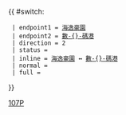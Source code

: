{{Error|錯誤：此模板已停用。請見[[Template:HK Bus Route Cross Harbour/doc]]。}}{{ #switch: {{{format|}}}
  | endpoint1 = [[海逸豪園公共運輸交匯處|海逸豪園]]
  | endpoint2 = [[數碼港公共運輸交匯處|數-{}-碼港]]
  | direction = 2
  | status = {{HK Bus Status|P}}
  | inline = [[海逸豪園公共運輸交匯處|海逸豪園]] ↔ [[數碼港公共運輸交匯處|數-{}-碼港]]
  | normal =
  | full =
}}<noinclude>[[Category:過海隧道巴士路線模板|107P]]</noinclude>
